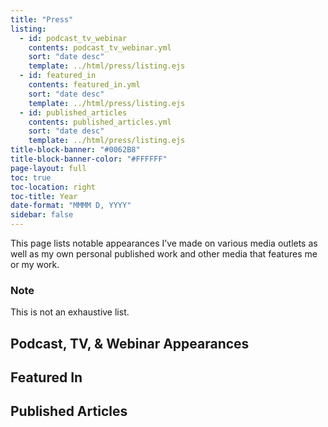 ```yaml
---
title: "Press"
listing:
  - id: podcast_tv_webinar
    contents: podcast_tv_webinar.yml
    sort: "date desc"
    template: ../html/press/listing.ejs
  - id: featured_in
    contents: featured_in.yml
    sort: "date desc"
    template: ../html/press/listing.ejs
  - id: published_articles
    contents: published_articles.yml
    sort: "date desc"
    template: ../html/press/listing.ejs
title-block-banner: "#0062B8"
title-block-banner-color: "#FFFFFF"
page-layout: full
toc: true
toc-location: right
toc-title: Year
date-format: "MMMM D, YYYY"
sidebar: false
---
```


This page lists notable appearances I've made on various media outlets as well as my own personal published work and other media that features me or my work.

::: callout-note
### Note

This is not an exhaustive list.
:::

## Podcast, TV, & Webinar Appearances

::: {#podcast_tv_webinar}
:::

## Featured In

::: {#featured_in}
:::

## Published Articles

::: {#published_articles}
:::
